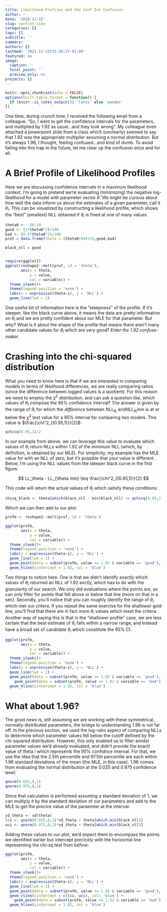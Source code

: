 ```yaml
---
title: Likelihood Profiles and the Conf-Int Confusion
author: ~
date: '2020-12-15'
slug: confint-like
categories: []
tags: []
subtitle: ''
summary: ''
authors: []
lastmod: '2021-12-15T15:36:27-07:00'
featured: no
image:
  caption: ''
  focal_point: ''
  preview_only: no
projects: []
---
```

```r
knitr::opts_chunk$set(echo = FALSE)
options(knitr.table.format = function() {
  if (knitr::is_latex_output()) 'latex' else 'pandoc'
})
```

One time, during crunch time, I received the following email from a colleague:
"So, I went to get the confidence intervals for the parameters, and multiplied by 1.92 as usual...and they look wrong". My colleague even attached a powerpoint slide from a class which (unclearly) seemed to say that 1.92 was the appropriate multiplier assuming a normal distribution. But it's always 1.96, I thought, feeling confused...and kind of dumb. To avoid falling into this trap in the future, let me clear up the confusion once and for all.

# A Brief Profile of Likelihood Profiles
Here we are discussing confidence intervals in a maximum likelihood context. I'm going to pretend we're evaluating (minimizing) the negative log-likelihood for a model with parameter vector $\bar\theta$. We might be curious about how well the data inform us about the estimates of a given parameter, call it $\theta_i$. This can be visualized by constructing a likelihood profile, which shows the "best" (smallest) NLL obtained if $\theta_i$ is fixed at one of many values.

```r

theta0 <- -20:20
good <- (2*theta0^2)/100
bad <- (0.5*theta0^2)/100
prof = data.frame(theta = (theta0+40)/15,good,bad)

black_nll = good


require(ggplot2)
ggplot(reshape2::melt(prof, id = 'theta'), 
       aes(x = theta, 
           y = value,
           col = variable)) +
  theme_sleek()+
  theme(legend.position = 'none') +
  labs(x = expression(theta~i), y = 'NLL') +
  geom_line(lwd = 1) 
```


One useful bit of information here is the "steepness" of the profile. If it's steeper, like the black curve above, it means the data are pretty informative on $\theta_i$ and we are pretty confident about our MLE for that parameter. But why? What is it about the shape of the profile that means there aren't many other candidate values for $\theta_i$ which are very good? *Enter the 1.92 confuse-maker*. 

# Crashing into the chi-squared distribution
What you need to know here is that if we are interested in comparing models in terms of likelihood differences, we are really comparing ratios (since the difference between logged values is a quotient). For this reason we need to employ the $\chi^2$ distribution, and can ask a question like, which values of $\theta_i$ compose the 95% confidence interval? The answer is given by the range of $\theta_i$ for which the *difference* between $NLL_{\theta_i}$ and$NLL_{\theta_i}min$ is at or below the $\chi^2$ test value for a 95% interval for comparing two models. This value is $\frac{\chi^2_{(0.95,1)}}{2}$:

```r
qchisq(0.95,1)/2
```

In our example from above, we can leverage this value to evaluate which values of $\theta_i$ return NLLs within 1.92 of the minimum NLL (which, by definition, is obtained by our MLE). For simplicity, my example has the MLE value for with an NLL of zero, but it's possible that your value is different. Below, I'm using the NLL values from the steeper black curve in the first figure.


$$
LL_\theta - LL_{\theta min} \leq \frac{\chi^2_{(0.95,1)}}{2}
$$

This code will return the actual values of  $\theta_i$ which satisfy these conditions:
```r
chisq_black <- theta[which(black_nll - min(black_nll) <= qchisq(0.95,1)/2)]
```

Which we can then add to our plot:
```r
profm <- reshape2::melt(prof, id = 'theta')

ggplot(profm, 
       aes(x = theta, 
           y = value,
           col = variable)) +
  theme_sleek()+
  theme(legend.position = 'none') +
  labs(x = expression(theta~i), y = 'NLL') +
  geom_line(lwd = 1) +
  geom_point(data = subset(profm, value <= 1.92 & variable == 'good'), col = 'blue') +
  geom_hline(yintercept = 1.92, col = 'blue')
```

Two things to notice here. One is that we didn't identify exactly which values of $\theta_i$ returned an NLL of 1.92 exctly, which has to do with the granularity of our search. We only did evaluations where the points are, so can only filter for points that fell above or below that line (more on that in a sec). Secondly, you'll notice that you can roughly identify the range of $\theta_i$ which met our critera. If you repeat the same exercise for the shallower gold line, you'll find that there are in fact more $\theta_i$ values which meet the critera. Another way of saying this is that in the "shallower profile" case, we are less certain that the best estimate of $\theta_i$ falls within a narrow range, and instead have a broad set of candidate $\theta_i$ which constitute the 95% CI.

```r
ggplot(profm, 
       aes(x = theta, 
           y = value,
           col = variable)) +
  theme_sleek()+
  theme(legend.position = 'none') +
  labs(x = expression(theta~i), y = 'NLL') +
  geom_line(lwd = 1) +
  geom_point(data = subset(profm, value <= 1.92 & variable == 'good'), col = 'black') +
    geom_point(data = subset(profm, value <= 1.92 & variable == 'bad'), col = 'blue') +
  geom_hline(yintercept = 1.92, col = 'blue')
```

# What about 1.96?
The good news is, still assuming we are working with these symmetrical, normally-distributed parameters, the bridge to understanding 1.96 is not far off. In the previous section, we used the log-ratio aspect of comparing NLLs to determine which parameter values fell below the cutoff defined by the chi-squared distribution. However, this only enabled us to filter amidst parameter values we'd already evaluated, and didn't provide the exactl value of theta i which represents the 95% confidnce interval. For that, we use the idea that the 2.5th percentile and 97.5th percentile are each within 1.96 standard deviations of the mean (the MLE, in this case). 1.96 comes from evaluating the normal distribution at the 0.025 and 0.975 confidence level:

```r
qnorm(0.025,0,1)
qnorm(0.975,0,1)
```
Since that calculation is performed assuming a standard deviation of 1, we can multiply it by the standard deviation of our parameters and add to the MLE to get the precice value of the paraemter at the interval:
```r
sd_theta <- sd(theta)
lci <- qnorm(0.025,0,1)*sd_theta + theta[which.min(black_nll)]
uci <- qnorm(0.975,0,1)*sd_theta + theta[which.min(black_nll)]
```

Adding these values to our plot, we'd expect them to encompass the points we identified earlier but intercept precicely with the horizontal line representing the chi-sq test from before:
```r
ggplot(profm, 
       aes(x = theta, 
           y = value,
           col = variable)) +
  theme_sleek()+
  theme(legend.position = 'none') +
  labs(x = expression(theta~i), y = 'NLL') +
  geom_line(lwd = 1) +
  geom_point(data = subset(profm, value <= 1.92 & variable == 'good'), col = 'blue') +
  geom_vline(xintercept = c(lci, uci), col= 'blue') +
    geom_point(data = subset(profm, value <= 1.92 & variable == 'bad'), col = 'blue') +
  geom_hline(yintercept = 1.92, col = 'blue')
```
